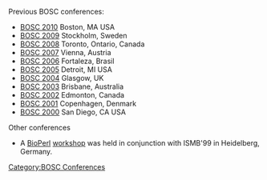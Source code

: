 Previous BOSC conferences:
* [[BOSC 2010]] Boston, MA USA
* [[BOSC 2009]] Stockholm, Sweden
* [[BOSC 2008]] Toronto, Ontario, Canada
* [[BOSC 2007]] Vienna, Austria
* [[BOSC 2006]] Fortaleza, Brasil
* [[BOSC 2005]] Detroit, MI USA
* [[BOSC 2004]] Glasgow, UK
* [[BOSC 2003]] Brisbane, Australia
* [[BOSC 2002]] Edmonton, Canada
* [[BOSC 2001]] Copenhagen, Denmark
* [[BOSC 2000]] San Diego, CA USA

Other conferences
* A [[bp:BioPerl|BioPerl]] [[BioPerl Heidelberg 1999|workshop]] was held in conjunction with ISMB'99 in Heidelberg, Germany.

[[Category:BOSC Conferences]]
